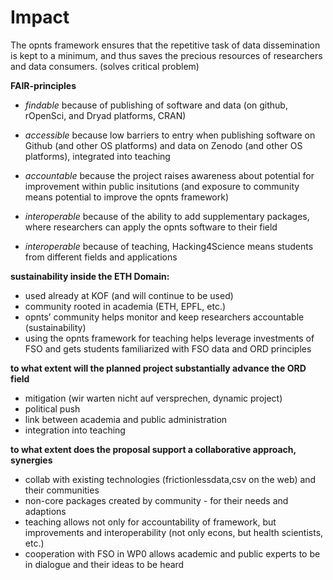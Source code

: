 # Impact 

<!-- **Instructions**
Please address these specific points:

- How sustainable is the proposed project inside the ETH Domain?

- To what extent will the planned project substantially advance the ORD field, or solve a critical outstanding problem in the targeted
  field(s)?

- To what extent does the proposal support a collaborative approach,
  involving significant synergies, complementarities, or/and scientific
  added-value to achieve its objectives? -->


The opnts framework ensures that the repetitive task of data dissemination is kept to a minimum, and thus saves the precious resources of researchers and data consumers. (solves critical problem) 

**FAIR-principles**

- *findable* because of publishing of software and data (on github, rOpenSci, and Dryad platforms, CRAN)

- *accessible* because low barriers to entry when publishing software on Github (and other OS platforms) and data on Zenodo (and other OS platforms), integrated into teaching

- *accountable* because the project raises awareness about potential for improvement within public insitutions (and exposure to community means potential to improve the opnts framework) 

- *interoperable* because of the ability to add supplementary packages, where researchers can apply the opnts software to their field 

- *interoperable* because of teaching, Hacking4Science means students from different fields and applications

**sustainability inside the ETH Domain:**

- used already at KOF (and will continue to be used)
- community rooted in academia (ETH, EPFL, etc.)
- opnts' community helps monitor and keep researchers accountable (sustainability)
- using the opnts framework for teaching helps leverage investments of FSO and gets students familiarized with FSO data and ORD principles 

**to what extent will the planned project substantially advance the ORD field**

- mitigation (wir warten nicht auf versprechen, dynamic project)
- political push
- link between academia and public administration
- integration into teaching

**to what extent does the proposal support a collaborative approach, synergies**

- collab with existing technologies (frictionlessdata,csv on the web) and their communities
- non-core packages created by community - for their needs and adaptions 
- teaching allows not only for accountability of framework, but improvements and interoperability (not only econs, but health scientists, etc.)
- cooperation with FSO in WP0 allows academic and public experts to be in dialogue and their ideas to be heard 

